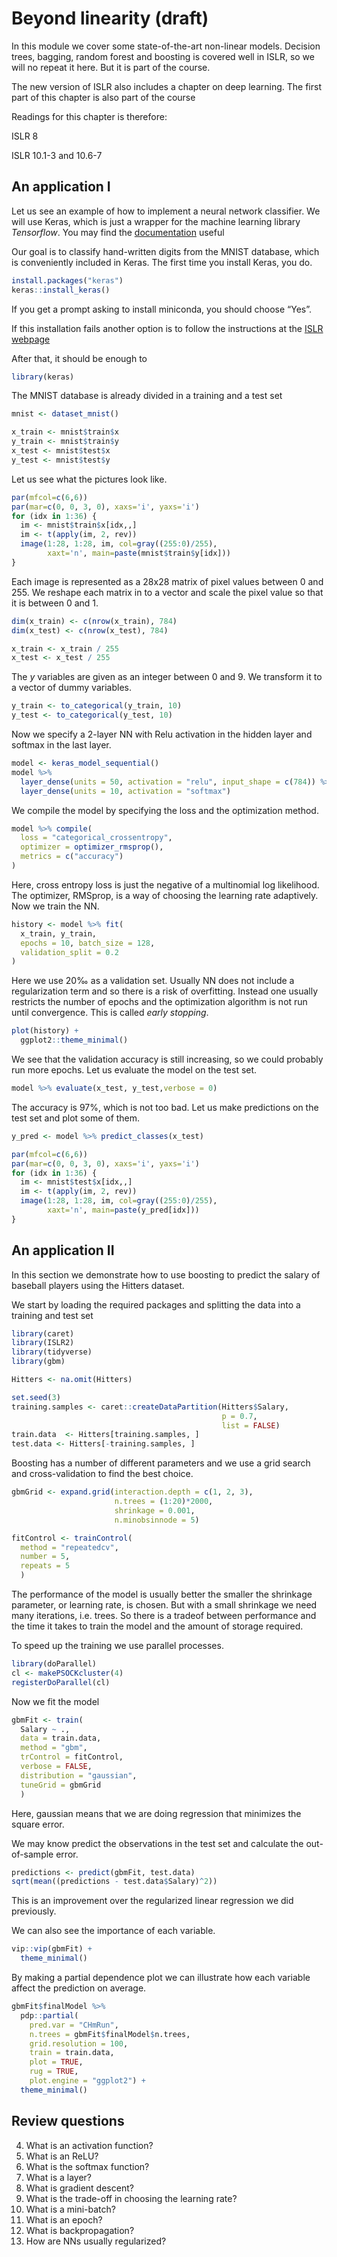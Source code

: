 # Beyond linearity (draft)

In this module we cover some state-of-the-art non-linear models. Decision trees, bagging, random forest and boosting is covered well in ISLR, so we will no repeat it here. But it is part of the course.

The new version of ISLR also includes a chapter on deep learning. The first part of this chapter is also part of the course

Readings for this chapter is therefore:

ISLR 8

ISLR 10.1-3 and 10.6-7

## An application I

Let us see an example of how to implement a neural network classifier. We will use Keras, which is just a wrapper for the machine learning library *Tensorflow*. You may find the [documentation](https://keras.rstudio.com) useful

Our goal is to classify hand-written digits from the MNIST database, which is conveniently included in Keras. The first time you install Keras, you do.
```r
install.packages("keras")
keras::install_keras()
```
If you get a prompt asking to install miniconda, you should choose "Yes".

If this installation fails another option is to follow the instructions at the [ISLR webpage](https://web.stanford.edu/~hastie/ISLR2/keras-instructions.html)

After that, it should be enough to
```r
library(keras)
```
The MNIST database is already divided in a training and a test set
```r
mnist <- dataset_mnist()

x_train <- mnist$train$x
y_train <- mnist$train$y
x_test <- mnist$test$x
y_test <- mnist$test$y
```
Let us see what the pictures look like.
```r
par(mfcol=c(6,6))
par(mar=c(0, 0, 3, 0), xaxs='i', yaxs='i')
for (idx in 1:36) {
  im <- mnist$train$x[idx,,]
  im <- t(apply(im, 2, rev))
  image(1:28, 1:28, im, col=gray((255:0)/255),
        xaxt='n', main=paste(mnist$train$y[idx]))
}
```
Each image is represented as a 28x28 matrix of pixel values between 0 and 255. We reshape each matrix in to a vector and scale the pixel value so that it is between 0 and 1.
```r
dim(x_train) <- c(nrow(x_train), 784)
dim(x_test) <- c(nrow(x_test), 784)

x_train <- x_train / 255
x_test <- x_test / 255
```
The $y$ variables are given as an integer between 0 and 9. We transform it to a vector of dummy variables.
```r
y_train <- to_categorical(y_train, 10)
y_test <- to_categorical(y_test, 10)
```
Now we specify a 2-layer NN with Relu activation in the hidden layer and softmax in the last layer.
```r
model <- keras_model_sequential()
model %>%
  layer_dense(units = 50, activation = "relu", input_shape = c(784)) %>%
  layer_dense(units = 10, activation = "softmax")
```
We compile the model by specifying the loss and the optimization method.
```r
model %>% compile(
  loss = "categorical_crossentropy",
  optimizer = optimizer_rmsprop(),
  metrics = c("accuracy")
)
```
Here, cross entropy loss is just the negative of a multinomial log likelihood. The optimizer, RMSprop, is a way of choosing the learning rate adaptively. Now we train the NN.
```r
history <- model %>% fit(
  x_train, y_train,
  epochs = 10, batch_size = 128,
  validation_split = 0.2
)
```
Here we use 20‰ as a validation set. Usually NN does not include a regularization term and so there is a risk of overfitting. Instead one usually restricts the number of epochs and the optimization algorithm is not run until convergence. This is called *early stopping*.
```r
plot(history) +
  ggplot2::theme_minimal()
```
We see that the validation accuracy is still increasing, so we could probably run more epochs. Let us evaluate the model on the test set.
```r
model %>% evaluate(x_test, y_test,verbose = 0)
```
The accuracy is 97%, which is not too bad. Let us make predictions on the test set and plot some of them.
```r
y_pred <- model %>% predict_classes(x_test)

par(mfcol=c(6,6))
par(mar=c(0, 0, 3, 0), xaxs='i', yaxs='i')
for (idx in 1:36) {
  im <- mnist$test$x[idx,,]
  im <- t(apply(im, 2, rev))
  image(1:28, 1:28, im, col=gray((255:0)/255),
        xaxt='n', main=paste(y_pred[idx]))
}
```

## An application II

In this section we demonstrate how to use boosting to predict the salary of baseball players using the Hitters dataset.

We start by loading the required packages and splitting the data into a training and test set

```r
library(caret)
library(ISLR2)
library(tidyverse)
library(gbm)

Hitters <- na.omit(Hitters)

set.seed(3)
training.samples <- caret::createDataPartition(Hitters$Salary, 
                                               p = 0.7, 
                                               list = FALSE)
train.data  <- Hitters[training.samples, ]
test.data <- Hitters[-training.samples, ]
```

Boosting has a number of different parameters and we use a grid search and cross-validation to find the best choice.
```r
gbmGrid <- expand.grid(interaction.depth = c(1, 2, 3),
                       n.trees = (1:20)*2000,
                       shrinkage = 0.001,
                       n.minobsinnode = 5)

fitControl <- trainControl(
  method = "repeatedcv",
  number = 5,
  repeats = 5
  )
```

The performance of the model is usually better the smaller the shrinkage parameter, or learning rate, is chosen. But with a small shrinkage we need many iterations, i.e. trees. So there is a tradeof between performance and the time it takes to train the model and the amount of storage required.

To speed up the training we use parallel processes.
```r
library(doParallel)
cl <- makePSOCKcluster(4)
registerDoParallel(cl)
```
Now we fit the model
```r
gbmFit <- train(
  Salary ~ ., 
  data = train.data, 
  method = "gbm", 
  trControl = fitControl,
  verbose = FALSE,
  distribution = "gaussian",
  tuneGrid = gbmGrid
  )
```
Here, gaussian means that we are doing regression that minimizes the square error.

We may know predict the observations in the test set and calculate the out-of-sample error.

```r
predictions <- predict(gbmFit, test.data)
sqrt(mean((predictions - test.data$Salary)^2))
```
This is an improvement over the regularized linear regression we did previously.

We can also see the importance of each variable.
```r
vip::vip(gbmFit) +
  theme_minimal()
```

By making a partial dependence plot we can illustrate how each variable affect the prediction on average.
```r
gbmFit$finalModel %>%
  pdp::partial(
    pred.var = "CHmRun", 
    n.trees = gbmFit$finalModel$n.trees, 
    grid.resolution = 100,
    train = train.data,
    plot = TRUE,
    rug = TRUE,
    plot.engine = "ggplot2") +
  theme_minimal()
```

## Review questions

4. What is an activation function?
5. What is an ReLU?
6. What is the softmax function?
7. What is a layer?
8. What is gradient descent?
9. What is the trade-off in choosing the learning rate?
10. What is a mini-batch?
11. What is an epoch?
12. What is backpropagation?
13. How are NNs usually regularized?



